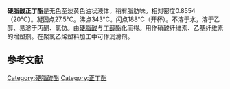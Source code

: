 {{Chembox
| Name = 
| NameEn = 
| ImageFile = Octadecansäurebutylester.svg
|  ImageSize = 
|  ImageAlt = 
| IUPACName = 
| IUPACNameZh = 
| OtherNames = 
| Section1 = {{Chembox Identifiers
|   CASNo = 123-95-5
|   CASNo_Ref = 
|   PubChem = 31278
|   SMILES = CCCCCCCCCCCCCCCCCC(=O)OCCCC }}
| Section2 = {{Chembox Properties
|   Formula = C<sub>22</sub>H<sub>44</sub>O<sub>2</sub>
|   MolarMass = 340.59
|   Appearance = 
|   Density = 
|   MeltingPt = 
|   BoilingPt = 
|   Solubility =  }}
| Section3 = {{Chembox Hazards
|   MainHazards = 
|   FlashPt = 
|   Autoignition =  }}
}}
'''硬脂酸正丁酯'''是无色至淡黄色油状液体，稍有脂肪味。相对密度0.8554（20°C）。凝固点27.5°C。沸点343°C。闪点188°C（开杯）。不溶于水，溶于乙醇、易溶于丙酮、氯仿。由[[硬脂酸|硬脂酸]]与[[丁醇|丁醇]]酯化而得。用作硝酸纤维素、乙基纤维素的增塑剂。在聚氯乙烯塑料加工中可作润滑剂。
==参考文献==
{{reflist}}
[[Category:硬脂酸酯|Category:硬脂酸酯]]
[[Category:正丁酯|Category:正丁酯]]